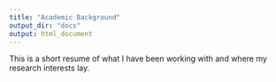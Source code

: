 ```yaml
---
title: "Academic Background"
output_dir: "docs" 
output: html_document
---
```


This is a short resume of what I have been working with and where my research interests lay.
